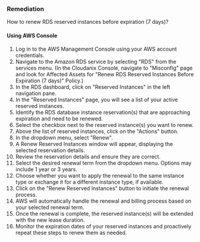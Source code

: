 ### Remediation

How to renew RDS reserved instances before expiration (7 days)?

#### Using AWS Console

1. Log in to the AWS Management Console using your AWS account credentials.
2. Navigate to the Amazon RDS service by selecting "RDS" from the services menu.
    (In the Cloudanix Console, navigate to "Misconfig" page and look for Affected Assets for "Renew RDS Reserved Instances Before Expiration (7 days)" Policy.)
3. In the RDS dashboard, click on "Reserved Instances" in the left navigation pane.
4. In the "Reserved Instances" page, you will see a list of your active reserved instances.
5. Identify the RDS database instance reservation(s) that are approaching expiration and need to be renewed.
6. Select the checkbox next to the reserved instance(s) you want to renew.
7. Above the list of reserved instances, click on the "Actions" button.
8. In the dropdown menu, select "Renew".
9. A Renew Reserved Instances window will appear, displaying the selected reservation details.
10. Review the reservation details and ensure they are correct.
11. Select the desired renewal term from the dropdown menu. Options may include 1 year or 3 years.
12. Choose whether you want to apply the renewal to the same instance type or exchange it for a different instance type, if available.
13. Click on the "Renew Reserved Instances" button to initiate the renewal process.
14. AWS will automatically handle the renewal and billing process based on your selected renewal term.
15. Once the renewal is complete, the reserved instance(s) will be extended with the new lease duration.
16. Monitor the expiration dates of your reserved instances and proactively repeat these steps to renew them as needed.

